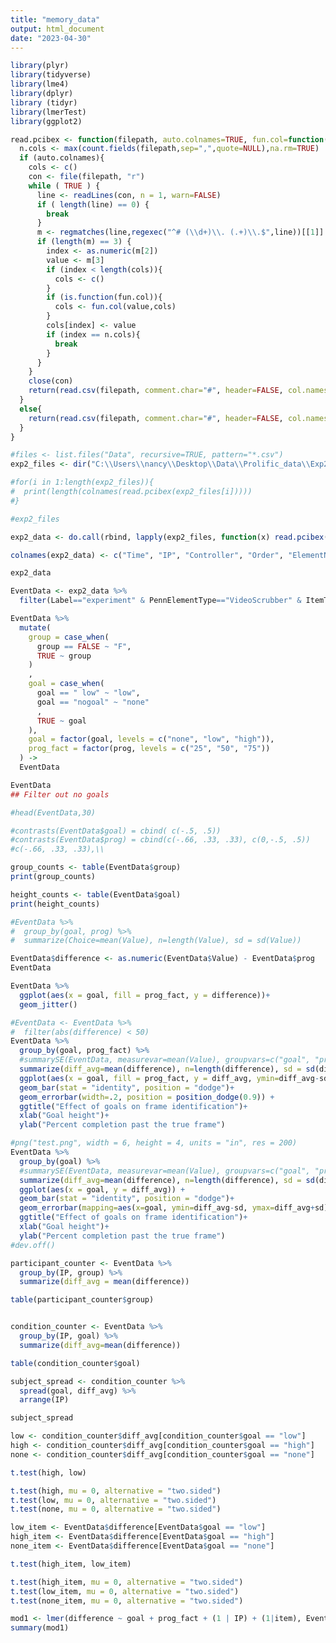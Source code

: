 ```yaml
---
title: "memory_data"
output: html_document
date: "2023-04-30"
---
```


```r

library(plyr)
library(tidyverse)
library(lme4)
library(dplyr)
library (tidyr)
library(lmerTest)
library(ggplot2)
```

```r
read.pcibex <- function(filepath, auto.colnames=TRUE, fun.col=function(col,cols){cols[cols==col]<-paste(col,"Ibex",sep=".");return(cols)}) {
  n.cols <- max(count.fields(filepath,sep=",",quote=NULL),na.rm=TRUE)
  if (auto.colnames){
    cols <- c()
    con <- file(filepath, "r")
    while ( TRUE ) {
      line <- readLines(con, n = 1, warn=FALSE)
      if ( length(line) == 0) {
        break
      }
      m <- regmatches(line,regexec("^# (\\d+)\\. (.+)\\.$",line))[[1]]
      if (length(m) == 3) {
        index <- as.numeric(m[2])
        value <- m[3]
        if (index < length(cols)){
          cols <- c()
        }
        if (is.function(fun.col)){
          cols <- fun.col(value,cols)
        }
        cols[index] <- value
        if (index == n.cols){
          break
        }
      }
    }
    close(con)
    return(read.csv(filepath, comment.char="#", header=FALSE, col.names=cols))
  }
  else{
    return(read.csv(filepath, comment.char="#", header=FALSE, col.names=seq(1:n.cols)))
  }
}

#files <- list.files("Data", recursive=TRUE, pattern="*.csv")
exp2_files <- dir("C:\\Users\\nancy\\Desktop\\Data\\Prolific_data\\Exp2-data", pattern = "*.csv", full.names = TRUE, recursive = TRUE)

#for(i in 1:length(exp2_files)){
#  print(length(colnames(read.pcibex(exp2_files[i]))))
#}

#exp2_files
```


```r
exp2_data <- do.call(rbind, lapply(exp2_files, function(x) read.pcibex(x, auto.colnames=FALSE)))

colnames(exp2_data) <- c("Time", "IP", "Controller", "Order", "ElementNum", "Label", "Null_Group", "PennElementType", "PennElementName", "Parameter", "Value", "EventTime", "ProlificID", "comments","item_number", "item", "ItemType", "group","prog", "condition", "goal", "exp2trials", "Comments")

exp2_data

```


```r
EventData <- exp2_data %>%
  filter(Label=="experiment" & PennElementType=="VideoScrubber" & ItemType=="critical")

EventData %>%
  mutate(
    group = case_when(
      group == FALSE ~ "F",
      TRUE ~ group
    )
    ,
    goal = case_when(
      goal == " low" ~ "low",
      goal == "nogoal" ~ "none"
      ,
      TRUE ~ goal
    ),
    goal = factor(goal, levels = c("none", "low", "high")),
    prog_fact = factor(prog, levels = c("25", "50", "75"))
  ) ->
  EventData

EventData
## Filter out no goals

#head(EventData,30)

#contrasts(EventData$goal) = cbind( c(-.5, .5))
#contrasts(EventData$prog) = cbind(c(-.66, .33, .33), c(0,-.5, .5))
#c(-.66, .33, .33),\\

group_counts <- table(EventData$group)
print(group_counts)

height_counts <- table(EventData$goal)
print(height_counts)

#EventData %>%
#  group_by(goal, prog) %>%
#  summarize(Choice=mean(Value), n=length(Value), sd = sd(Value))
```
```r
EventData$difference <- as.numeric(EventData$Value) - EventData$prog
EventData
```
```r
EventData %>%
  ggplot(aes(x = goal, fill = prog_fact, y = difference))+
  geom_jitter()
```


```r
#EventData <- EventData %>%
#  filter(abs(difference) < 50)
EventData %>%
  group_by(goal, prog_fact) %>%
  #summarySE(EventData, measurevar=mean(Value), groupvars=c("goal", "prog")) %>%
  summarize(diff_avg=mean(difference), n=length(difference), sd = sd(difference)/sqrt(n)) %>%
  ggplot(aes(x = goal, fill = prog_fact, y = diff_avg, ymin=diff_avg-sd, ymax=diff_avg+sd)) +
  geom_bar(stat = "identity", position = "dodge")+
  geom_errorbar(width=.2, position = position_dodge(0.9)) +
  ggtitle("Effect of goals on frame identification")+
  xlab("Goal height")+
  ylab("Percent completion past the true frame")

```


```r
#png("test.png", width = 6, height = 4, units = "in", res = 200)
EventData %>%
  group_by(goal) %>%
  #summarySE(EventData, measurevar=mean(Value), groupvars=c("goal", "prog")) %>%
  summarize(diff_avg=mean(difference), n=length(difference), sd = sd(difference)/sqrt(n)) %>%
  ggplot(aes(x = goal, y = diff_avg)) +
  geom_bar(stat = "identity", position = "dodge")+
  geom_errorbar(mapping=aes(x=goal, ymin=diff_avg-sd, ymax=diff_avg+sd), width=.2) +
  ggtitle("Effect of goals on frame identification")+
  xlab("Goal height")+
  ylab("Percent completion past the true frame")
#dev.off()
```
```r
participant_counter <- EventData %>%
  group_by(IP, group) %>%
  summarize(diff_avg = mean(difference))

table(participant_counter$group)


condition_counter <- EventData %>%
  group_by(IP, goal) %>%
  summarize(diff_avg=mean(difference))

table(condition_counter$goal)

subject_spread <- condition_counter %>%
  spread(goal, diff_avg) %>%
  arrange(IP)

subject_spread
```


```r
low <- condition_counter$diff_avg[condition_counter$goal == "low"]
high <- condition_counter$diff_avg[condition_counter$goal == "high"]
none <- condition_counter$diff_avg[condition_counter$goal == "none"]

t.test(high, low)

t.test(high, mu = 0, alternative = "two.sided")
t.test(low, mu = 0, alternative = "two.sided")
t.test(none, mu = 0, alternative = "two.sided")
```

```r
low_item <- EventData$difference[EventData$goal == "low"]
high_item <- EventData$difference[EventData$goal == "high"]
none_item <- EventData$difference[EventData$goal == "none"]

t.test(high_item, low_item)

t.test(high_item, mu = 0, alternative = "two.sided")
t.test(low_item, mu = 0, alternative = "two.sided")
t.test(none_item, mu = 0, alternative = "two.sided")
```
```r
mod1 <- lmer(difference ~ goal + prog_fact + (1 | IP) + (1|item), EventData)
summary(mod1)
```

